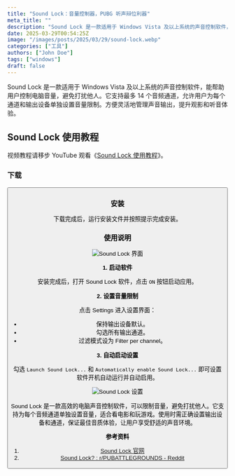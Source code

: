 ```yaml
---
title: "Sound Lock：音量控制器，PUBG 听声辩位利器"
meta_title: ""
description: "Sound Lock 是一款适用于 Windows Vista 及以上系统的声音控制软件，能帮助用户控制电脑音量，避免打扰他人。它支持最多 14 个音频通道，允许用户为每个通道和输出设备单独设置音量限制。方便灵活地管理声音输出，提升观影和听音体验。"
date: 2025-03-29T00:54:25Z
image: "/images/posts/2025/03/29/sound-lock.webp"
categories: ["工具"]
authors: ["John Doe"]
tags: ["windows"]
draft: false
---
```


Sound Lock 是一款适用于 Windows Vista 及以上系统的声音控制软件，能帮助用户控制电脑音量，避免打扰他人。它支持最多 14 个音频通道，允许用户为每个通道和输出设备单独设置音量限制。方便灵活地管理声音输出，提升观影和听音体验。

## Sound Lock 使用教程

<Notice type="tip">视频教程请移步 YouTube 观看《[Sound Lock 使用教程](https://youtu.be/BrpCKoMiIEA)》。</Notice>

### 下载

<Button label="Sound Lock 下载" link="https://www.3appes.com/sound-lock/" style="solid" />

### 安装

下载完成后，运行安装文件并按照提示完成安装。

### 使用说明

<Image
    src="/images/posts/2025/03/29/sound-lock-gui.webp"
    alt="Sound Lock 界面"
/>

**1. 启动软件**

安装完成后，打开 Sound Lock 软件，点击 `ON` 按钮启动应用。

**2. 设置音量限制**

点击 Settings 进入设置界面：

- 保持输出设备默认。
- 勾选所有输出通道。
- 过滤模式设为 Filter per channel。

**3. 自动启动设置**

勾选 `Launch Sound Lock...` 和 `Automatically enable Sound Lock...` 即可设置软件开机自动运行并自动启用。

<Image
    src="/images/posts/2025/03/29/sound-lock-she-zhi.webp"
    alt="Sound Lock 设置"
/>

Sound Lock 是一款高效的电脑声音控制软件，可以限制音量，避免打扰他人。它支持为每个音频通道单独设置音量，适合看电影和玩游戏。使用时需正确设置输出设备和通道，保证最佳音质体验，让用户享受舒适的声音环境。

**参考资料**

1. [Sound Lock 官网][1]
2. [Sound Lock? : r/PUBATTLEGROUNDS - Reddit][2]

[1]: https://www.3appes.com/sound-lock/
[2]: https://www.reddit.com/r/PUBATTLEGROUNDS/comments/c92ynu/sound_lock/